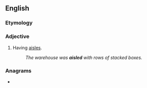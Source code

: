 ==English==

===Etymology===
{{suffix|aisle|ed|lang=en}}

===Adjective===
{{en-adj|-}}

# Having [[aisle]]s.
#: ''The warehouse was '''aisled''' with rows of stacked boxes.''

===Anagrams===
* {{anagrams|en|deasil|ideals|ladies|ladies'|sailed}}